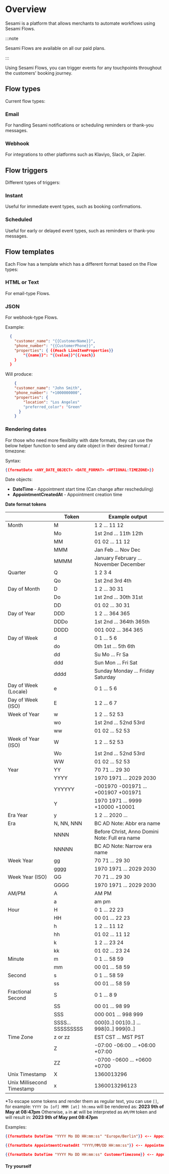 
# Overview
Sesami is a platform that allows merchants to automate workflows using Sesami Flows.

:::note 

Sesami Flows are available on all our paid plans.

:::

Using Sesami Flows, you can trigger events for any touchpoints throughout the customers' booking journey.

 
## Flow types
Current flow types:

### Email
For handling Sesami notifications or scheduling reminders or thank-you messages.

### Webhook
For integrations to other platforms such as Klaviyo, Slack, or Zapier.


## Flow triggers
Different types of triggers:

### Instant
Useful for immediate event types, such as booking confirmations.

### Scheduled
Useful for early or delayed event types, such as reminders or thank-you messages.


## Flow templates
Each Flow has a template which has a different format based on the Flow types:

### HTML or Text
For email-type Flows.

### JSON
For webhook-type Flows.

Example:
```json
  {
    "customer_name": "{{CustomerName}}",
    "phone_number": "{{CustomerPhone}}",
    "properties": { {{#each LineItemProperties}}
        "{{name}}": "{{value}}"{{/each}}
    }
  }
```
Will produce:

```json
    {
    "customer_name": "John Smith",
    "phone_number": "+1000000000",
    "properties": { 
        "location": "Los Angeles"
        "preferred_color": "Green"
      }
    }
```
### Rendering dates
For those who need more flexibility with date formats, they can use the below helper function to send any date object in their desired format / timezone:

Syntax:
```json
{{formatDate <ANY_DATE_OBJECT> <DATE_FORMAT> <OPTIONAL:TIMEZONE>}}
```

Date objects:
- **DateTime** - Appointment start time (Can change after rescheduling)
- **AppointmentCreatedAt** - Appointment creation time

**Date format tokens**

|                            | Token             | Example output                                  |
|----------------------------|-------------------|-------------------------------------------------|
| Month                      | M                 | 1 2 ... 11 12                                   |
|                            | Mo                | 1st 2nd ... 11th 12th                           |
|                            | MM                | 01 02 ... 11 12                                 |
|                            | MMM               | Jan Feb ... Nov Dec                             |
|                            | MMMM              | January February ... November December          |
| Quarter                    | Q	               | 1 2 3 4                                         |
|                            | Qo                | 1st 2nd 3rd 4th                                 |
| Day of Month               | D                 | 1 2 ... 30 31                                   |
|                            | Do                | 1st 2nd ... 30th 31st                           |
|                            | DD                | 01 02 ... 30 31                                 |
| Day of Year	               | DDD               | 1 2 ... 364 365                                 |
|                            | DDDo              |	1st 2nd ... 364th 365th                        |
|                            | DDDD              |	001 002 ... 364 365                            |
| Day of Week	               | d                 | 0 1 ... 5 6                                     |
|                            | do     	         | 0th 1st ... 5th 6th                             |
|                            | dd     	         | Su Mo ... Fr Sa                                 |
|                            | ddd     	         | Sun Mon ... Fri Sat                             |
|                            | dddd              | Sunday Monday ... Friday Saturday               |
| Day of Week (Locale)       | e                 | 	0 1 ... 5 6                                    |
| Day of Week (ISO)	         | E                 | 1 2 ... 6 7                                     |
| Week of Year               | w                 |	1 2 ... 52 53                                  |
|                            | wo                |	1st 2nd ... 52nd 53rd                          |
|                            | ww                |	01 02 ... 52 53                                |
| Week of Year (ISO)         | W                 |	1 2 ... 52 53                                  |
|                            | Wo                |	1st 2nd ... 52nd 53rd                          |
|                            | WW                |	01 02 ... 52 53                                |
| Year                       | YY                |	70 71 ... 29 30                                |
|                            | YYYY              |	1970 1971 ... 2029 2030                        |
|                            | YYYYYY            |	-001970 -001971 ... +001907 +001971            |
|                            | Y                 |	1970 1971 ... 9999 +10000 +10001               |
| Era Year                   | y	               | 1 2 ... 2020 ...                                |
| Era	                       | N, NN, NNN	       | BC AD Note: Abbr era name                       |
|                            | NNNN              |	Before Christ, Anno Domini Note: Full era name |
|                            | NNNNN             |	BC AD Note: Narrow era name                    |
| Week Year	                 | gg                |	70 71 ... 29 30                                |
|                            | gggg              |	1970 1971 ... 2029 2030                        |
| Week Year (ISO)	           | GG                | 70 71 ... 29 30                                 |
|                            | GGGG              |	1970 1971 ... 2029 2030                        |                
| AM/PM                      | A                 |	AM PM                                          |
|                            | a                 |	am pm                                          |
| Hour	                     | H                 |	0 1 ... 22 23                                  |
|                            | HH                |	00 01 ... 22 23                                |
|                            | h                 |	1 2 ... 11 12                                  |
|                            | hh                |	01 02 ... 11 12                                |
|                            | k                 |	1 2 ... 23 24                                  |
|                            | kk                |	01 02 ... 23 24                                |
| Minute	                   | m                 |	0 1 ... 58 59                                  |
|                            | mm                |	00 01 ... 58 59                                |
| Second                     | s                 |	0 1 ... 58 59                                  |
|                            | ss                |	00 01 ... 58 59                                |
| Fractional Second          | S                 |	0 1 ... 8 9                                    |
|                            | SS                |	00 01 ... 98 99                                |
|                            | SSS               |	000 001 ... 998 999                            |
|                            | SSSS... SSSSSSSSS |	000[0..] 001[0..] ... 998[0..] 999[0..]        |
| Time Zone	                 | z or zz           | EST CST ... MST PST                             |
|                            | Z                 |	-07:00 -06:00 ... +06:00 +07:00                |
|                            | ZZ                |	-0700 -0600 ... +0600 +0700                    |
| Unix Timestamp 	           | X                 |	1360013296                                     |
| Unix Millisecond Timestamp | x                 |	1360013296123                                  |


*To escape some tokens and render them as regular text, you can use `[]`, for example: `YYYY Do [of] MMM [at] hh:mma` will be rendered as: **2023 9th of May at 08:47pm**
Otherwise, `a` in **a**t will be interpreted as `AM/PM` token and will result in: **2023 9th of May pmt 08:47pm**

Examples:
```json
{{formatDate DateTime "YYYY Mo DD HH:mm:ss" "Europe/Berlin"}} <-- Appointment time in Berlin timezone formatted like: 2022 Dec 12 18:30:00

{{formatDate AppointmentCreatedAt "YYYY/MM/DD HH:mm:ss"}} <-- Appointment creation time formatted like: 2022/12/21 18:30:00

{{formatDate DateTime "YYYY Mo DD HH:mm:ss" CustomerTimezone}} <-- Appointment time in customer timezone formatted like: 2022 Dec 12 18:30:00
```
#### Try yourself

<DateFormatPreview />

